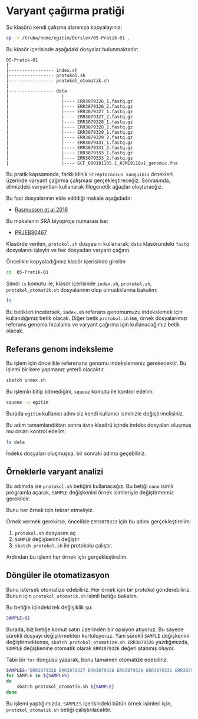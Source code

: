 # Varyant çağırma pratiği

Şu klasörü kendi çalışma alanınıza kopyalayınız:

```bash
cp -r /truba/home/egitim/Dersler/05-Pratik-01 .
``` 

Bu klasör içerisinde aşağıdaki dosyalar bulunmaktadır:


```
05-Pratik-01
|
|----------------- index.sh
|----------------- protokol.sh
|----------------- protokol_otomatik.sh
|
|----------------- data
|                    |
|                    |---- ERR3079326_1.fastq.gz
|                    |---- ERR3079326_2.fastq.gz
|                    |---- ERR3079327_1.fastq.gz
|                    |---- ERR3079327_2.fastq.gz
|                    |---- ERR3079328_1.fastq.gz
|                    |---- ERR3079328_2.fastq.gz
|                    |---- ERR3079329_1.fastq.gz
|                    |---- ERR3079329_2.fastq.gz
|                    |---- ERR3079331_1.fastq.gz
|                    |---- ERR3079331_2.fastq.gz
|                    |---- ERR3079333_1.fastq.gz
|                    |---- ERR3079333_2.fastq.gz
|                    |---- GCF_000191105.1_ASM19110v1_genomic.fna

```

Bu pratik kapsamında, farklı klinik `Streptococcus sanguinis`  örnekleri üzerinde varyant çağırma çalışması gerçekleştireceğiz. Sonrasında, elimizdeki varyantları kullanarak filogenetik ağaçlar oluşturacğız.

Bu fast dosyalarının elde edildiği makale aşağıdadır:

+ [Rasmussen et al 2016](https://pubmed.ncbi.nlm.nih.gov/27325438/)

Bu makalenin SRA biyoproje numarası ise:

+ [PRJEB30467](https://www.ncbi.nlm.nih.gov/bioproject/PRJEB30467)

Klasörde verilen, `protokol.sh` dosyasını kullanarak; `data` klasöründeki `fastq` dosyalarını işleyin ve her dosyadan varyant çağırın.

Öncelikle kopyaladığımız klasör içerisinde girelim

```bash
cd  05-Pratik-01
```

Şimdi `ls` komutu ile, klasör içerisinde `index.sh`, `protokol.sh`, `protokol_otomatik.sh` dosyalarının olup olmadıklarına bakalım:

```bash
ls
```

Bu betikleri incelersek, `index.sh` referans genomumuzu indekslemek için kullandığımız betik olacak. Diğer betik `protokol.sh` ise, örnek dosyalarımızı referans genoma hizalama ve varyant çağırma için kullanacağımız betik olacak. 

## Referans genom indeksleme

Bu işlem için öncelikle referenans genomu indekslemeniz gerekecektir. Bu işlemi bir kere yapmanız yeterli olacaktır.

```bash
sbatch index.sh
```

Bu işlemin bitip bitmediğini, `squeue` komutu ile kontrol edelim:

```bash
squeue -u egitim
```

Burada `egitim` kullanıcı adını siz kendi kullanıcı isminizle değiştirmelisiniz.

Bu adım tamamlandıktan sonra `data` klasörü içinde indeks dosyaları oluşmuş mu onları kontrol edelim:

```bash
ls data
```

İndeks dosyaları oluşmuşsa, bir sonraki adıma geçebiliriz.

## Örneklerle varyant analizi

Bu adımıda ise `protokol.sh` betiğini kullanacağız. Bu betiği `nano` isimli programla açarak, `SAMPLE` değişkenini örnek isimleriyle değiştirmemiz gereklidir.

Bunu her örnek için tekrar etmeliyiz. 

Örnek vermek gerekirse, öncelikle `ERR3079333` için bu adımı gerçekleştirelim:

1. `protokol.sh` dosyasını aç 
2. `SAMPLE` değişkenini değiştir
3. `sbatch protokol.sh` ile protokolu çalıştır.

Ardından bu işlemi her örnek için gerçekleştirelim. 

## Döngüler ile otomatizasyon

Bunu istersek otomatize edebiliriz. Her örnek için bir protokol gönderebiliriz. Bunun için `protokol_otomatik.sh` isimli betiğe bakalım.

Bu betiğin içindeki tek değişiklik şu:

```bash
SAMPLE=$1
```

Burada, biz betiğe komut satırı üzerinden bir opsiyon atıyoruz. Bu sayede sürekli dosyayı değiştirmekten kurtuluyoruz. Yani sürekli `SAMPLE` değişkenini değiştirmektense, `sbatch protokol_otomatize.sh ERR3079326` yazdığımızda, `SAMPLE` değişkenine otomatik olarak `ERR3079326` değeri atanmış oluyor. 

Tabii bir `for` dongüsü yazarak, bunu tamamen otomatize edebiliriz:

```bash
SAMPLES="ERR3079326 ERR3079327 ERR3079328 ERR3079329 ERR3079331 ERR3079333"
for SAMPLE in ${SAMPLES}
do
    sbatch protokol_otomatik.sh ${SAMPLE}
done
```

Bu işlemi yaptığımızda, `SAMPLES` içerisindeki bütün örnek isimleri için, `protokol_otomatik.sh` betiği çalıştırılacaktır.